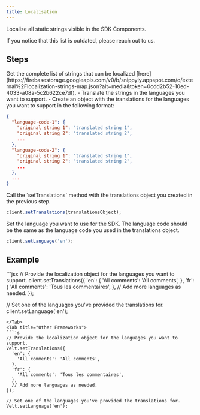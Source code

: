```yaml
---
title: Localisation
---
```


Localize all static strings visible in the SDK Components.

<Warning>
    If you notice that this list is outdated, please reach out to us.
</Warning>

## Steps
<Steps>
<Step title="Download the list of static strings">
Get the complete list of strings that can be localized [here](https://firebasestorage.googleapis.com/v0/b/snippyly.appspot.com/o/external%2Flocalization-strings-map.json?alt=media&token=0cdd2b52-10ed-4033-a08a-5c2b622ce7df).
</Step>
<Step title="Translate the strings and create the translations object">
- Translate the strings in the languages you want to support.
- Create an object with the translations for the languages you want to support in the following format:

```json
{
  "language-code-1": {
    "original string 1": "translated string 1",
    "original string 2": "translated string 2",
    ...
  },
  "language-code-2": {
    "original string 1": "translated string 1",
    "original string 2": "translated string 2",
    ...
  },
  ...
}
```
</Step>
<Step title="Provide the translations object to the SDK">
Call the `setTranslations` method with the translations object you created in the previous step.

```js
client.setTranslations(translationsObject);
```
</Step>

<Step title="Set the language">
Set the language you want to use for the SDK. The language code should be the same as the language code you used in the translations object.

```js
client.setLanguage('en');
```
</Step>
</Steps>

## Example
<Tabs>
<Tab title="React / Next.js">
```jsx
// Provide the localization object for the languages you want to support.
client.setTranslations({
  'en': {
    'All comments': 'All comments',
  },
  'fr': {
    'All comments': 'Tous les commentaires',
  },
  // Add more languages as needed.
});

// Set one of the languages you've provided the translations for.
client.setLanguage('en');
```
</Tab>
<Tab title="Other Frameworks">
```js
// Provide the localization object for the languages you want to support.
Velt.setTranslations({
  'en': {
    'All comments': 'All comments',
  },
  'fr': {
    'All comments': 'Tous les commentaires',
  },
  // Add more languages as needed.
});

// Set one of the languages you've provided the translations for.
Velt.setLanguage('en');
```
</Tab>
</Tabs>